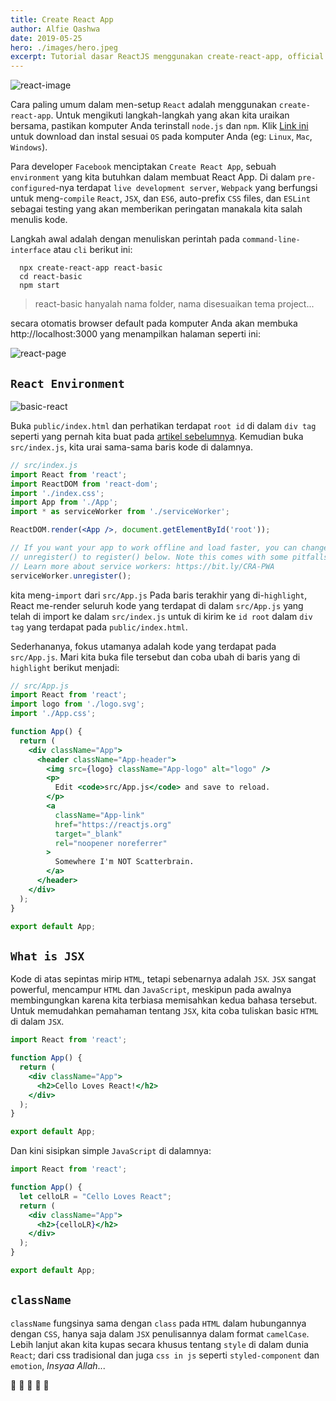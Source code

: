 ```yaml
---
title: Create React App
author: Alfie Qashwa
date: 2019-05-25
hero: ./images/hero.jpeg
excerpt: Tutorial dasar ReactJS menggunakan create-react-app, official boilerplate.
---
```


<div className="Image__Medium">
  <img src="./images/react-image.png" alt="react-image" />
</div>

Cara paling umum dalam men-setup `React` adalah menggunakan `create-react-app`. Untuk mengikuti langkah-langkah yang akan kita uraikan bersama, pastikan komputer Anda terinstall `node.js` dan `npm`. Klik [Link ini](https://nodejs.org/en/download/) untuk download dan instal sesuai `OS` pada komputer Anda (eg: `Linux`, `Mac`, `Windows`).

Para developer `Facebook` menciptakan `Create React App`, sebuah `environment` yang kita butuhkan dalam membuat React App.
Di dalam `pre-configured`-nya terdapat `live development server`, `Webpack` yang berfungsi untuk meng-`compile` `React`, `JSX`, dan `ES6`, auto-prefix `CSS` files, dan `ESLint` sebagai testing yang akan memberikan peringatan manakala kita salah menulis kode.

Langkah awal adalah dengan menuliskan perintah pada `command-line-interface` atau `cli` berikut ini:

```terminal
  npx create-react-app react-basic
  cd react-basic
  npm start
```

> react-basic hanyalah nama folder, nama disesuaikan tema project...

secara otomatis browser default pada komputer Anda akan membuka http://localhost:3000 yang menampilkan halaman seperti ini:

<div className="Image__Small">
  <img src="./images/react-page.png" alt="react-page" />
</div>

## `React Environment`

<div className="Image__Medium">
  <img src="./images/basic-react.png" alt="basic-react" />
</div>

Buka `public/index.html` dan perhatikan terdapat `root id` di dalam `div tag` seperti yang pernah kita buat pada [artikel sebelumnya](https://www.alfieqashwa.me/react-in-one-file).
Kemudian buka `src/index.js`, kita urai sama-sama baris kode di dalamnya.

```jsx {5,8}
// src/index.js
import React from 'react';
import ReactDOM from 'react-dom';
import './index.css';
import App from './App';
import * as serviceWorker from './serviceWorker';

ReactDOM.render(<App />, document.getElementById('root'));

// If you want your app to work offline and load faster, you can change
// unregister() to register() below. Note this comes with some pitfalls.
// Learn more about service workers: https://bit.ly/CRA-PWA
serviceWorker.unregister();
```

kita meng-`import` dari `src/App.js`
Pada baris terakhir yang di-`highlight`, React me-render seluruh kode yang terdapat di dalam `src/App.js` yang telah di import ke dalam `src/index.js` untuk di kirim ke `id root` dalam `div tag` yang terdapat pada `public/index.html`.

Sederhananya, fokus utamanya adalah kode yang terdapat pada `src/App.js`. Mari kita buka file tersebut dan coba ubah di baris yang di `highlight` berikut menjadi:

```jsx {20}
// src/App.js
import React from 'react';
import logo from './logo.svg';
import './App.css';

function App() {
  return (
    <div className="App">
      <header className="App-header">
        <img src={logo} className="App-logo" alt="logo" />
        <p>
          Edit <code>src/App.js</code> and save to reload.
        </p>
        <a
          className="App-link"
          href="https://reactjs.org"
          target="_blank"
          rel="noopener noreferrer"
        >
          Somewhere I'm NOT Scatterbrain.
        </a>
      </header>
    </div>
  );
}

export default App;
```

## `What is JSX`

Kode di atas sepintas mirip `HTML`, tetapi sebenarnya adalah `JSX`.
`JSX` sangat powerful, mencampur `HTML` dan `JavaScript`, meskipun pada awalnya membingungkan karena kita terbiasa memisahkan kedua bahasa tersebut.
Untuk memudahkan pemahaman tentang `JSX`, kita coba tuliskan basic `HTML` di dalam `JSX`.

```jsx
import React from 'react';

function App() {
  return (
    <div className="App">
      <h2>Cello Loves React!</h2>
    </div>
  );
}

export default App;
```

Dan kini sisipkan simple `JavaScript` di dalamnya:


```jsx {4,7}
import React from 'react';

function App() {
  let celloLR = "Cello Loves React";
  return (
    <div className="App">
      <h2>{celloLR}</h2>
    </div>
  );
}

export default App;
```

## `className`

`className` fungsinya sama dengan `class` pada `HTML` dalam hubungannya dengan `CSS`, hanya saja dalam `JSX` penulisannya dalam format `camelCase`.
Lebih lanjut akan kita kupas secara khusus tentang `style` di dalam dunia `React`; dari css tradisional dan juga `css in js` seperti `styled-component` dan `emotion`, _Insyaa Allah_...

🐪 🐪 🐪 🐪 🐪

